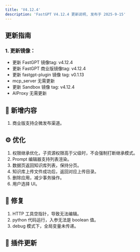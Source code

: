 ```yaml
---
title: 'V4.12.4'
description: 'FastGPT V4.12.4 更新说明, 发布于 2025-9-15'
---
```


## 更新指南

### 1. 更新镜像：

- 更新 FastGPT 镜像tag: v4.12.4
- 更新 FastGPT 商业版镜像tag: v4.12.4
- 更新 fastgpt-plugin 镜像 tag: v0.1.13
- mcp_server 无需更新
- 更新 Sandbox 镜像 tag: v4.12.4
- AIProxy 无需更新

## 🚀 新增内容

1. 商业版支持企微发布渠道。

## ⚙️ 优化

1. 权限继承优化，子资源权限高于父级时，不会强制打断继承模式。
2. Prompt 编辑器支持列表渲染。
3. 数据页返回知识库列表，保持分页。
4. 知识库上传文件成功后，返回对应上传目录。
5. 删除应用，减少事务操作。
6. 用户选择 UI。

## 🐛 修复

1. HTTP 工具空指针，导致无法编辑。
2. python 代码运行，入参无法是 boolean 值。
3. debug 模式下，全局变量未传递。

## 🔨 插件更新

